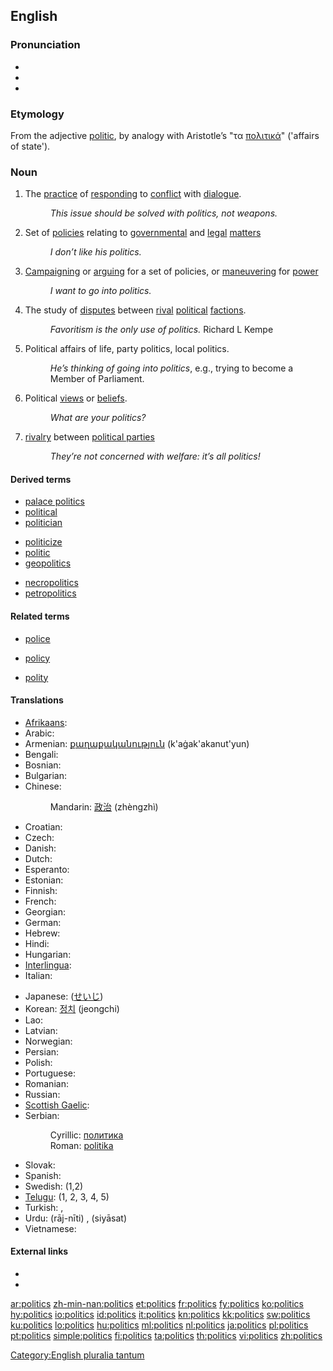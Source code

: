 ==English==
{{wikipedia}}

===Pronunciation===
* {{IPA|/ˈpɒl.ɪ.tɪks/}}
* {{audio|en-us-politics.ogg|Audio (US)}}
* {{audio|En-uk-politics.ogg|Audio (UK)}}

===Etymology===
From the adjective [[politic]], by analogy with Aristotle’s "τα [[πολιτικά]]" ('affairs of state').

===Noun===
{{infl|en|noun|plural uncountable, sometimes treated as singular uncountable}}

# The [[practice]] of [[responding]] to [[conflict]] with [[dialogue]].
#: ''This issue should be solved with politics, not weapons.''
# Set of [[policies]] relating to [[governmental]] and [[legal]] [[matters]]
#: ''I don’t like his politics.''
# [[campaigning|Campaigning]] or [[arguing]] for a set of policies, or [[maneuvering]] for [[power]]
#: ''I want to go into politics.''
# The study of [[disputes]] between [[rival]] [[political]] [[factions]].
#: ''Favoritism is the only use of politics.'' Richard L Kempe
# Political affairs of life, party politics, local politics.
#: ''He’s thinking of going into politics'', e.g., trying to become a Member of Parliament.
# Political [[views]] or [[beliefs]].
#: ''What are your politics?''
# [[rivalry]] between [[political parties]]
#: ''They’re not concerned with welfare: it’s all politics!''

====Derived terms====
{{rel-top3|Terms derived from ''politics''}}
* [[palace politics]]
* [[political]]
* [[politician]]
{{rel-mid3}}
* [[politicize]]
* [[politic]]
* [[geopolitics]]
{{rel-mid3}}
* [[necropolitics]]
* [[petropolitics]]
{{rel-bottom}}

====Related terms====
{{rel-top3|Terms etymologically related to ''politics''}}
* [[police]]
{{rel-mid3}}
* [[policy]]
{{rel-mid3}}
* [[polity]]
{{rel-bottom}}

====Translations====
{{trans-top}}
* [[Afrikaans]]: {{t-|af|politiek|xs=Afrikaans}}
* Arabic: {{Arab|[[سياسة]]}} {{unicode|(siyāsa)}} {{f}}
* Armenian: [[քաղաքականություն]] (k'aġak'akanut'yun)
* Bengali: {{t|bn|রাজনীতি|sc=Beng|xs=Bengali}}
* Bosnian: {{t-|bs|politika|f}}
* Bulgarian: {{t+|bg|политика|f|tr=polítika}}
* Chinese:
*: Mandarin: [[政治]] (zhèngzhì)
* Croatian: {{t-|hr|politika|f|alt=polìtika}}
* Czech: {{t+|cs|politika|f}}
* Danish: {{t|da|politik|c}}
* Dutch: {{t+|nl|politiek|f}}
* Esperanto: {{t-|eo|politiko|xs=Esperanto}}
* Estonian: {{t|et|poliitika}}
* Finnish: {{t+|fi|politiikka}}
* French: {{t+|fr|politique|f}}
* Georgian: {{t|ka|პოლიტიკა|tr=politika|sc=Geor|xs=Georgian}}
* German: {{t+|de|Politik|f}}
* Hebrew: {{t|he|פוליטיקה|f|tr=pōlīṭīqeh}}
* Hindi: {{t+|hi|राजनीति|f|tr=rājnīti|xs=Hindi}}
* Hungarian: {{t+|hu|politika}}
* [[Interlingua]]: {{t-|ia|politica|f|xs=Interlingua}}
* Italian: {{t+|it|politica|f}}
{{trans-mid}}
* Japanese: {{t+|ja|政治|tr=seiji}} ([[せいじ]])
* Korean: [[정치]] (jeongchi)
* Lao: {{t+|lo|ການເມືອງ|tr=kaan-myang|sc=Laoo|xs=Lao}}
* Latvian: {{t-|lv|politika|xs=Latvian}}
* Norwegian: {{t+|no|politikk|m}}
* Persian: {{t+|fa|سیاست|tr=siyâsat|xs=Persian}}
* Polish: {{t+|pl|polityka|f}}
* Portuguese: {{t+|pt|política|f}}
* Romanian: {{t|ro|politică|f}}
* Russian: {{t+|ru|политика|f|tr=polítika}}
* [[Scottish Gaelic]]: {{t-|gd|sluagh-iùl|m|xs=Scottish Gaelic}}
* Serbian:
*: Cyrillic: [[политика#Serbian|политика]] {{f}}
*: Roman: [[politika#Serbian|politika]] {{f}}
* Slovak: {{t-|sk|politika|f}}
* Spanish: {{t+|es|política|f}}
* Swedish: {{t+|sv|politik|c}} (1,2)
* [[Telugu]]: {{t|te|రాజకీయాలు|tr=rājakēyālu}} (1, 2, 3, 4, 5)
* Turkish: {{t+|tr|politika}},  {{t|tr|siyaset}}
* Urdu: {{ur-Arab|[[راج نیتی]]}} (rāj-nīti) {{f}}, {{ur-Arab|[[سیاست]]}} (siyāsat) {{f}}
* Vietnamese: {{t|vi|chính trị|xs=Vietnamese}}
{{trans-bottom}}

====External links====
* {{R:Webster 1913}}
* {{R:Century 1911}}

[[Category:English pluralia tantum]]

[[ar:politics]]
[[zh-min-nan:politics]]
[[et:politics]]
[[fr:politics]]
[[fy:politics]]
[[ko:politics]]
[[hy:politics]]
[[io:politics]]
[[id:politics]]
[[it:politics]]
[[kn:politics]]
[[kk:politics]]
[[sw:politics]]
[[ku:politics]]
[[lo:politics]]
[[hu:politics]]
[[ml:politics]]
[[nl:politics]]
[[ja:politics]]
[[pl:politics]]
[[pt:politics]]
[[simple:politics]]
[[fi:politics]]
[[ta:politics]]
[[th:politics]]
[[vi:politics]]
[[zh:politics]]